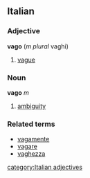 ==Italian==
===Adjective===
'''vago''' (''m plural'' vaghi)

# [[vague]]

===Noun===
'''vago''' ''m''

# [[ambiguity]]

===Related terms===
*[[vagamente]]
*[[vagare]]
*[[vaghezza]]
[[category:Italian adjectives]]